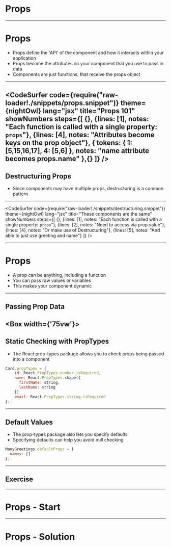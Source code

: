 
# Props

---

# Props 

- Props define the 'API' of the component and how it interacts within your application
- Props become the attributes on your component that you use to pass in data
- Components are just functions, that receive the props object

---
<CodeSurfer
  code={require("raw-loader!./snippets/props.snippet")}
  theme={nightOwl}
  lang="jsx"
  title="Props 101"
  showNumbers
  steps={[
    {},
    {lines: [1], notes: "Each function is called with a single property: `props`"}, 
    {lines: [4], notes: "Attributes become keys on the prop object"},
     {
      tokens: {
        1: [5,15,16,17],
        4: [5,6]
      },
      notes: "name attribute becomes props.name"
    },{}
  ]}
/>
---

## Destructuring Props

- Since components may have multiple props, destructuring is a common pattern

---
<CodeSurfer
  code={require("raw-loader!./snippets/destructuring.snippet")}
  theme={nightOwl}
  lang="jsx"
  title="These components are the same"
  showNumbers
  steps={[
    {},
    {lines: [1], notes: "Each function is called with a single property: `props`"}, 
    {lines: [2], notes: "Need to access via prop.value"},
    {lines: [4], notes: "Or make use of Destructuring"},
    {lines: [5], notes: "And able to just use greeting and name"}
  ]}
/>

---
# Props

- A prop can be anything, including a function
- You can pass raw values or variables
- This makes your component dynamic

---

## Passing Prop Data 

<Box width={'75vw'}>
  <CodeSandbox src="https://codesandbox.io/embed/3kv214881q?fontsize=14&hidenavigation=1"/>
</Box>
---

## Static Checking with PropTypes
- The React prop-types package allows you to check props being passed into a component

```javascript
Card.propTypes = {
    id: React.PropTypes.number.isRequired,
    name: React.PropTypes.shape({
      firstName: string,
      lastName: string
    })
    email: React.PropTypes.string.isRequired
};
```

---

## Default Values

- The prop-types package also lets you specify defaults
- Specifying defaults can help you avoid null checking

```javascript
ManyGreetings.defaultProps = {
  names: []
};
```

---

## Exercise

---

# Props - Start

<CodeSandbox src="https://codesandbox.io/embed/9lnz3x7o1p?autoresize=1&fontsize=14&hidenavigation=1"/>


---

# Props - Solution

<CodeSandbox src="https://codesandbox.io/embed/4qz761yz49?fontsize=14"/>
